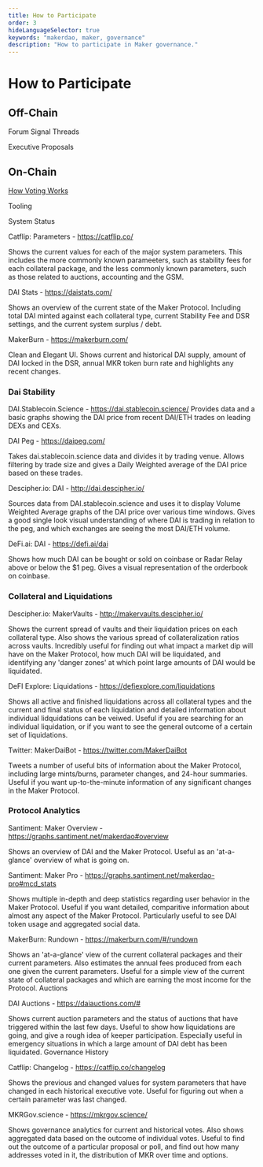```yaml
---
title: How to Participate
order: 3
hideLanguageSelector: true
keywords: "makerdao, maker, governance"
description: "How to participate in Maker governance."
---
```


# How to Participate

## Off-Chain

<List>

Forum Signal Threads

Executive Proposals

</List>

## On-Chain

<List>

[How Voting Works](voting.mdx)

Tooling

System Status

</List>

<List>

Catflip: Parameters - https://catflip.co/

Shows the current values for each of the major system parameters. This includes the more commonly known parameeters, such as stability fees for each collateral package, and the less commonly known parameters, such as those related to auctions, accounting and the GSM.

DAI Stats - https://daistats.com/

Shows an overview of the current state of the Maker Protocol. Including total DAI minted against each collateral type, current Stability Fee and DSR settings, and the current system surplus / debt.

MakerBurn - https://makerburn.com/

Clean and Elegant UI. Shows current and historical DAI supply, amount of DAI locked in the DSR, annual MKR token burn rate and highlights any recent changes.

</List>

### Dai Stability

<List>

DAI.Stablecoin.Science - https://dai.stablecoin.science/
Provides data and a basic graphs showing the DAI price from recent DAI/ETH trades on leading DEXs and CEXs.

DAI Peg - https://daipeg.com/

Takes dai.stablecoin.science data and divides it by trading venue. Allows
filtering by trade size and gives a Daily Weighted average of the DAI price based on these trades.

Descipher.io: DAI - http://dai.descipher.io/

Sources data from DAI.stablecoin.science and uses it to display Volume Weighted Average graphs of the DAI price over various time windows. Gives a good single look visual understanding of where DAI is trading in relation to the peg, and which exchanges are seeing the most DAI/ETH volume.

DeFi.ai: DAI - https://defi.ai/dai

Shows how much DAI can be bought or sold on coinbase or Radar Relay above or below the $1 peg. Gives a visual representation of the orderbook on coinbase.

</List>

### Collateral and Liquidations

<List>

Descipher.io: MakerVaults - http://makervaults.descipher.io/

Shows the current spread of vaults and their liquidation prices on each collateral type. Also shows the various spread of collateralization ratios across vaults. Incredibly useful for finding out what impact a market dip will have on the Maker Protocol, how much DAI will be liquidated, and identifying any 'danger zones' at which point large amounts of DAI would be liquidated.

DeFI Explore: Liquidations - https://defiexplore.com/liquidations

Shows all active and finished liquidations across all collateral types and the current and final status of each liquidation and detailed information about individual lidquidations can be veiwed. Useful if you are searching for an individual liquidation, or if you want to see the general outcome of a certain set of liquidations.

Twitter: MakerDaiBot - https://twitter.com/MakerDaiBot

Tweets a number of useful bits of information about the Maker Protocol, including large mints/burns, parameter changes, and 24-hour summaries. Useful if you want up-to-the-minute information of any significant changes in the Maker Protocol.

</List>

### Protocol Analytics

<List>

Santiment: Maker Overview - https://graphs.santiment.net/makerdao#overview

Shows an overview of DAI and the Maker Protocol. Useful as an 'at-a-glance' overview of what is going on.

Santiment: Maker Pro - https://graphs.santiment.net/makerdao-pro#mcd_stats

Shows multiple in-depth and deep statistics regarding user behavior in the Maker Protocol. Useful if you want detailed, comparitive information about almost any aspect of the Maker Protocol. Particularly useful to see DAI token usage and aggregated social data.

MakerBurn: Rundown - https://makerburn.com/#/rundown

Shows an 'at-a-glance' view of the current collateral packages and their current parameters. Also estimates the annual fees produced from each one given the current parameters. Useful for a simple view of the current state of collateral packages and which are earning the most income for the Protocol.
Auctions

DAI Auctions - https://daiauctions.com/#

Shows current auction parameters and the status of auctions that have triggered within the last few days. Useful to show how liquidations are going, and give a rough idea of keeper participation. Especially useful in emergency situations in which a large amount of DAI debt has been liquidated.
Governance History

Catflip: Changelog - https://catflip.co/changelog

Shows the previous and changed values for system parameters that have changed in each historical executive vote. Useful for figuring out when a certain parameter was last changed.

MKRGov.science - https://mkrgov.science/

Shows governance analytics for current and historical votes. Also shows aggregated data based on the outcome of individual votes. Useful to find out the outcome of a particular proposal or poll, and find out how many addresses voted in it, the distribution of MKR over time and options.

</List>
